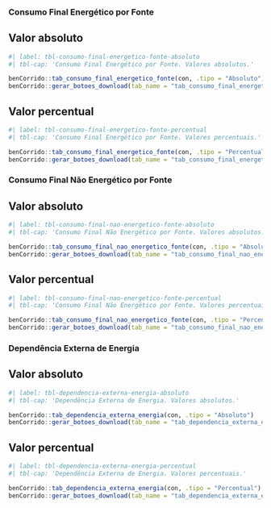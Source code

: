 ### Consumo Final Energético por Fonte

::: {.panel-tabset}

## Valor absoluto

```r
#| label: tbl-consumo-final-energetico-fonte-absoluto
#| tbl-cap: 'Consumo Final Energético por Fonte. Valores absolutos.'

benCorrido::tab_consumo_final_energetico_fonte(con, .tipo = "Absoluto")
benCorrido::gerar_botoes_download(tab_name = "tab_consumo_final_energetico_fonte", .tipo_dado = "Absoluto")
```

## Valor percentual

```r
#| label: tbl-consumo-final-energetico-fonte-percentual
#| tbl-cap: 'Consumo Final Energético por Fonte. Valores percentuais.'

benCorrido::tab_consumo_final_energetico_fonte(con, .tipo = "Percentual")
benCorrido::gerar_botoes_download(tab_name = "tab_consumo_final_energetico_fonte", .tipo_dado = "Percentual")
```

:::



### Consumo Final Não Energético por Fonte

::: {.panel-tabset}

## Valor absoluto

```r
#| label: tbl-consumo-final-nao-energetico-fonte-absoluto
#| tbl-cap: 'Consumo Final Não Energético por Fonte. Valores absolutos.'

benCorrido::tab_consumo_final_nao_energetico_fonte(con, .tipo = "Absoluto")
benCorrido::gerar_botoes_download(tab_name = "tab_consumo_final_nao_energetico_fonte", .tipo_dado = "Absoluto")
```

## Valor percentual

```r
#| label: tbl-consumo-final-nao-energetico-fonte-percentual
#| tbl-cap: 'Consumo Final Não Energético por Fonte. Valores percentuais.'

benCorrido::tab_consumo_final_nao_energetico_fonte(con, .tipo = "Percentual")
benCorrido::gerar_botoes_download(tab_name = "tab_consumo_final_nao_energetico_fonte", .tipo_dado = "Percentual")
```

:::



### Dependência Externa de Energia

::: {.panel-tabset}

## Valor absoluto

```r
#| label: tbl-dependencia-externa-energia-absoluto
#| tbl-cap: 'Dependência Externa de Energia. Valores absolutos.'

benCorrido::tab_dependencia_externa_energia(con, .tipo = "Absoluto")
benCorrido::gerar_botoes_download(tab_name = "tab_dependencia_externa_energia", .tipo_dado = "Absoluto")
```

## Valor percentual

```r
#| label: tbl-dependencia-externa-energia-percentual
#| tbl-cap: 'Dependência Externa de Energia. Valores percentuais.'

benCorrido::tab_dependencia_externa_energia(con, .tipo = "Percentual")
benCorrido::gerar_botoes_download(tab_name = "tab_dependencia_externa_energia", .tipo_dado = "Percentual")
```

:::